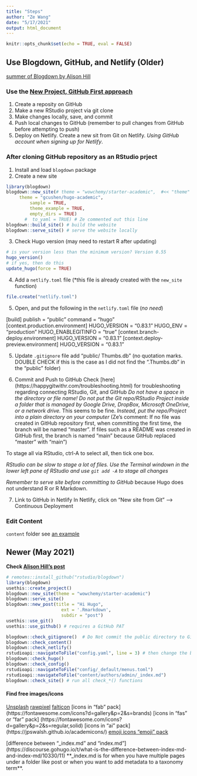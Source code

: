 ```yaml
---
title: "Steps"
author: "Ze Wang"
date: "5/17/2021"
output: html_document
---
```


```r
knitr::opts_chunk$set(echo = TRUE, eval = FALSE)
```


## Use Blogdown, GitHub, and Netlify (Older)

[summer of Blogdown by Alison Hill](https://summer-of-blogdown.netlify.app/)

### Use the [New Project, GitHub First approach](https://happygitwithr.com/new-github-first.html)

1. Create a reposity on GitHub
2. Make a new RStudio project via git clone
3. Make changes locally, save, and commit
4. Push local changes to GitHub (remember to pull changes from GitHub before attempting to push)
5. Deploy on Netlify. Create a new sit from Git on Netlify. *Using GitHub account when signing up for Netlify*.


### After cloning GitHub repository as an RStudio prject

1. Install and load `blogdown` package
2. Create a new site

```r
library(blogdown)
blogdown::new_site(# theme = "wowchemy/starter-academic",  #<< "theme" is a GitHub repository
	 theme = "gcushen/hugo-academic",
         sample = TRUE, 
         theme_example = TRUE, 
         empty_dirs = TRUE)
       #  to_yaml = TRUE) # Ze commented out this line
blogdown::build_site() # build the website
blogdown::serve_site() # serve the website locally
```
3. Check Hugo version (may need to restart R after updating)
```r
# is your version less than the minimum version? Version 0.55
hugo_version() 
# if yes, then do this
update_hugo(force = TRUE)
```

4. Add a `netlify.toml` file (*this file is already created with the `new_site` function)
```r
file.create("netlify.toml")
```

5. Open, and put the following in the `netlify.toml` file (*no need*)

[build]
  publish = "public"
  command = "hugo"
[context.production.environment]
  HUGO_VERSION = "0.83.1"
  HUGO_ENV = "production"
  HUGO_ENABLEGITINFO = "true"
[context.branch-deploy.environment]
  HUGO_VERSION = "0.83.1"
[context.deploy-preview.environment]
  HUGO_VERSION = "0.83.1"


5. Update `.gitignore` file
add 
"public/
Thumbs.db"
(no quotation marks. DOUBLE CHECK if this is the case as I did not find the ".Thumbs.db" in the "public" folder)

6. Commit and Push to GitHub
Check [here] (https://happygitwithr.com/troubleshooting.html) for troubleshooting regarding connecting RStudio, Git, and GitHub
*Do not have a space in the directory or file name!*
*Do not put the Git repo/RStudio Project inside a folder that is managed by Google Drive, DropBox, Microsoft OneDrive, or a network drive.* This seems to be fine.
*Instead, put the repo/Project into a plain directory on your computer*
(Ze's comment: If no file was created in GitHub repository first, when committing the first time, the branch will be named "master". 
If files such as a README was created in GitHub first, the branch is named "main" because GitHub replaced "master" with "main")

To stage all via RStudio, ctrl-A to select all, then tick one box.

*RStudio can be slow to stage a lot of files. Use the Terminal windown in the lower left pane of RStudio and use `git add -A` to stage all changes*

*Remember to serve site before committing to GitHub* because Hugo does not understand R or R Markdown.

7. Link to GitHub in Netlify
In Netlify, click on "New site from Git" --> Continuous Deployment

### Edit Content
`content` folder
see [an example](https://github.com/apreshill/kellykapowski/tree/master/content)



## Newer (May 2021)
**Check [Alison Hill's post](https://alison.rbind.io/post/new-year-new-blogdown/)**

```r
# remotes::install_github("rstudio/blogdown")
library(blogdown)
usethis::create_project()
blogdown::new_site(theme = "wowchemy/starter-academic")
blogdown::serve_site()
blogdown::new_post(title = "Hi Hugo", 
                     ext = '.Rmarkdown', 
                     subdir = "post")
usethis::use_git()
usethis::use_github() # requires a GitHub PAT
```

```r
blogdown::check_gitignore()  # Do Not commit the public directory to GitHub for publishing. add the public folder to .gitignore
blogdown::check_content()
blogdown::check_netlify()
rstudioapi::navigateToFile("config.yaml", line = 3) # then change the baseurl
blogdown::check_hugo()
blogdown::check_config()
rstudioapi::navigateToFile("config/_default/menus.toml")
rstudioapi::navigateToFile("content/authors/admin/_index.md")
blogdown::check_site() # run all check_*() functions
```

#### Find free images/icons
[Unsplash](https://unsplash.com/)
[rawpixel](https://www.rawpixel.com/category/53/public-domain)
[falticon](https://www.flaticon.com/)
[icons in "fab" pack] (https://fontawesome.com/icons?d=gallery&p=2&s=brands)
[icons in "fas" or "far" pack] (https://fontawesome.com/icons?d=gallery&p=2&s=regular,solid)
[icons in "ai" pack] (https://jpswalsh.github.io/academicons/)
[emoji icons "emoji" pack](https://github.com/ikatyang/emoji-cheat-sheet/blob/master/README.md)


[difference between "_index.md" and "index.md"] (https://discourse.gohugo.io/t/what-is-the-difference-between-index-md-and-index-md/10330/11)
**_index.md is for when you have multiple pages under a folder like post or when you want to add metadata to a taxonomy term**.

